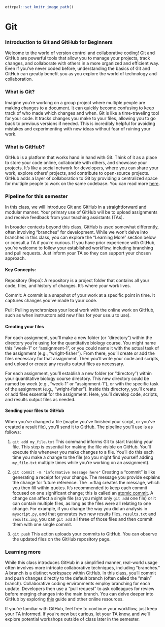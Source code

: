 ```r
ottrpal::set_knitr_image_path()
```

# Git

### Introduction to Git and GitHub for Beginners

Welcome to the world of version control and collaborative coding! Git and GitHub are powerful tools that allow you to manage your projects, track changes, and collaborate with others in a more organized and efficient way. Even if you've never coded before, understanding the basics of Git and GitHub can greatly benefit you as you explore the world of technology and collaboration.

### What is Git?

Imagine you're working on a group project where multiple people are making changes to a document. It can quickly become confusing to keep track of who made which changes and when. Git is like a time-traveling tool for your code. It tracks changes you make to your files, allowing you to go back to previous versions if needed. This is incredibly helpful for avoiding mistakes and experimenting with new ideas without fear of ruining your work.

### What is GitHub?

GitHub is a platform that works hand in hand with Git. Think of it as a place to store your code online, collaborate with others, and showcase your projects. It's like a social network for developers, where you can share your work, explore others' projects, and contribute to open-source projects. GitHub adds a layer of collaboration to Git by providing a centralized space for multiple people to work on the same codebase. You can read more [here](https://www.simplilearn.com/tutorials/git-tutorial/git-vs-github).  

### Pipeline for this semester 
In this class, we will introduce Git and GitHub in a straightforward and modular manner. Your primary use of GitHub will be to upload assignments and receive feedback from your teaching assistants (TAs).

In broader contexts beyond this class, GitHub is used somewhat differently, often involving "branches" for development. While we won't delve into branches in this class, you can explore the "Learning More" section below or consult a TA if you're curious. If you have prior experience with GitHub, you're welcome to follow your established workflow, including branching and pull requests. Just inform your TA so they can support your chosen approach.

#### Key Concepts:

Repository (Repo): A repository is a project folder that contains all your code, files, and history of changes. It's where your work lives.

Commit: A commit is a snapshot of your work at a specific point in time. It captures changes you've made to your code.

Pull: Pulling synchronizes your local work with the online work on GitHub, such as when instructors add new files for your use.u to use).

#### Creating your files 
For each assignment, you'll make a new folder (or "directory") within the directory you're using for the quantitative biology course. You might name this "week-1" or "assignment-1", or you could name it with the actual task of the assignment (e.g., "wright-fisher"). From there, you'll create or add the files necessary for that assignment. Then you'll write your code and scripts, and upload or create any results output files as necessary. 

For each assignment, you'll establish a new folder (or "directory") within your quantitative biology course directory. This new directory could be named by week (e.g., "week-1" or "assignment-1"), or with the specific task of the assignment (e.g., "wright-fisher"). Inside this directory, you'll create or add files essential for the assignment. Here, you'll develop code, scripts, and results output files as needed.

#### Sending your files to GitHub
When you've changed a file (maybe you've finished your script, or you've created a result file), you'll send it to GitHub. The pipeline you'll use is as follows: 

1. `git add my_file.txt` 
This command informs Git to start tracking your file. This step is essential for making the file visible on GitHub. You'll execute this whenever you make changes to a file. You'll do this each time you make a change to the file (so you might find yourself adding `my_file.txt` multiple times while you're working on an assignment). 

2. `git commit -m "informative message here"`
Creating a "commit" is like generating a receipt for your change. The message you provide explains the change for future reference. The `-m` flag creates the message, which you then fill within quotes.
It's recommended to keep each commit focused on one significant change; this is called an [atomic commit](https://dev.to/samuelfaure/how-atomic-git-commits-dramatically-increased-my-productivity-and-will-increase-yours-too-4a84#:~:text=What's%20an%20atomic%20git%20commit,code%20change%20doesn't%20matter.). A change can affect a single file (so you might only `git add` one file) or it can contain multiple files, as long as the files were all relating to one change. For example, if you change the way you did an analysis in `myscript.py`, and that generates two new results files, `results.txt` and `results.img`, you can `git add` all three of those files and then commit them with one single commit. 

3. `git push`
This action uploads your commits to GitHub. You can observe the updated files on the GitHub repository page.

### Learning more 
While this class introduces GitHub in a simplified manner, real-world usage often involves more intricate collaborative techniques, including "branches." A branch is a distinct workspace within GitHub. In this class, you'll commit and push changes directly to the default branch (often called the "main" branch). Collaborative coding environments employ branching for each update. Developers then use a "pull request" to ask colleagues for review before merging changes into the main branch. You can delve deeper into GitHub by exploring [this](https://docs.github.com/en/get-started/quickstart/hello-world) guide and other online resources.

If you're familiar with GitHub, feel free to continue your workflow, just keep your TA informed. If you're new but curious, let your TA know, and we'll explore potential workshops outside of class later in the semester.

